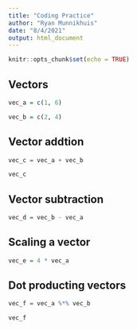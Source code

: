 ```yaml
---
title: "Coding Practice"
author: "Ryan Munnikhuis"
date: "8/4/2021"
output: html_document
---
```


```r
knitr::opts_chunk$set(echo = TRUE)
```
## Vectors 
```r
vec_a = c(1, 6)

vec_b = c(2, 4)
```
## Vector addtion 
```r
vec_c = vec_a + vec_b

vec_c
```
## Vector subtraction
```r
vec_d = vec_b - vec_a
```
## Scaling a vector
```r
vec_e = 4 * vec_a
```
## Dot producting vectors 
```r

vec_f = vec_a %*% vec_b

vec_f 

```


